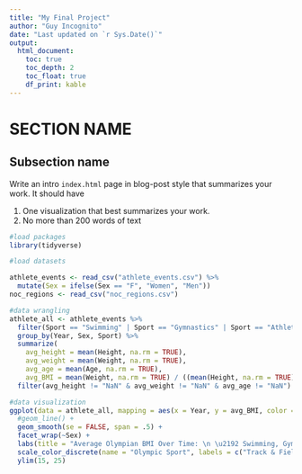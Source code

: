 ```yaml
---
title: "My Final Project"
author: "Guy Incognito"
date: "Last updated on `r Sys.Date()`"
output:
  html_document:
    toc: true
    toc_depth: 2
    toc_float: true
    df_print: kable
---
```


<!--
Comments in HTML are like this! 
-->

# SECTION NAME

## Subsection name

Write an intro `index.html` page in blog-post style that summarizes your work. It should have

1. One visualization that best summarizes your work.
1. No more than 200 words of text

```r
#load packages
library(tidyverse)

#load datasets

athlete_events <- read_csv("athlete_events.csv") %>% 
  mutate(Sex = ifelse(Sex == "F", "Women", "Men"))
noc_regions <- read_csv("noc_regions.csv")

#data wrangling
athlete_all <- athlete_events %>% 
  filter(Sport == "Swimming" | Sport == "Gymnastics" | Sport == "Athletics") %>% 
  group_by(Year, Sex, Sport) %>% 
  summarize(
    avg_height = mean(Height, na.rm = TRUE),
    avg_weight = mean(Weight, na.rm = TRUE),
    avg_age = mean(Age, na.rm = TRUE), 
    avg_BMI = mean(Weight, na.rm = TRUE) / ((mean(Height, na.rm = TRUE) / 100)*(mean(Height, na.rm = TRUE) / 100)))%>% 
  filter(avg_height != "NaN" & avg_weight != "NaN" & avg_age != "NaN")

#data visualization
ggplot(data = athlete_all, mapping = aes(x = Year, y = avg_BMI, color = Sport)) +
  #geom_line() +
  geom_smooth(se = FALSE, span = .5) +
  facet_wrap(~Sex) +
  labs(title = "Average Olympian BMI Over Time: \n \u2192 Swimming, Gymnastics, Track & Field", y = "Average BMI") +
  scale_color_discrete(name = "Olympic Sport", labels = c("Track & Field", "Gymnastics", "Swimming")) +
  ylim(15, 25)

```


